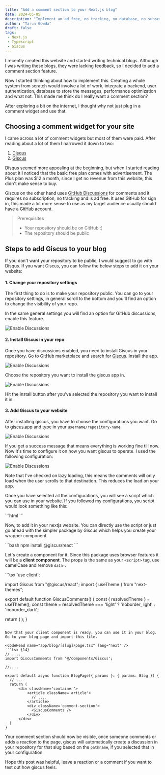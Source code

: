 ```yaml
---
title: "Add a comment section to your Next.js blog"
date: 2024-05-05
description: "Implement an ad free, no tracking, no database, no subscription comment section in your nextjs blog which supports multiple languages using GitHub discussions via Giscus."
author: "Tarun Gowda"
draft: false
tags: 
 - Next.js
 - Typescript
 - Giscus
---
```


I recently created this website and started writing technical blogs. Although I was writing these blogs, they were lacking feedback, so I decided to add a comment section feature. 

Now I started thinking about how to implement this. Creating a whole system from scratch would involve a lot of work, integrate a backend, user authentication, database to store the messages, performance optimization and what not. This made me think do I really want a comment section?

After exploring a bit on the internet, I thought why not just plug in a comment widget and use that.

## Choosing a comment widget for your site

I came across a lot of comment widgets but most of them were paid. After reading about a lot of them I narrowed it down to two:
1. [Disqus](https://disqus.com/)
2. [Giscus](https://giscus.app/)

Disqus seemed more appealing at the beginning, but when I started reading about it I noticed that the basic free plan comes with advertisement. The Plus plan was $12 a month, since I get no revenue from this website, this didn't make sense to buy.

Giscus on the other hand uses [GitHub Discussions](https://docs.github.com/en/discussions) for comments and it requires no subscription, no tracking and is ad free. It uses GitHub for sign in, this made a lot more sense to use as my target audience usually should have a GitHub account.

> Prerequisites
> - Your repository should be on GitHub :)
> - The repository should be public

## Steps to add Giscus to your blog

If you don't want your repository to be public, I would suggest to go with Disqus. If you want Giscus, you can follow the below steps to add it on your website:

#### 1. Change your repository settings

The first thing to do is to make your repository public. You can go to your repository settings, in general scroll to the bottom and you'll find an option to change the visibility of your repo.

In the same general settings you will find an option for GitHub discussions, enable this feature.

![Enable Discussions](/static/blog/add-a-comment-section-to-your-next-js-blog/enable-discussions.png)

#### 2. Install Giscus in your repo

Once you have discussions enabled, you need to install Giscus in your repository. Go to GitHub marketplace and search for [Giscus](https://github.com/apps/giscus). Install the app.

![Enable Discussions](/static/blog/add-a-comment-section-to-your-next-js-blog/install-giscus.png)

Choose the repository you want to install the giscus app in.

![Enable Discussions](/static/blog/add-a-comment-section-to-your-next-js-blog/giscus-in-your-repository.png)

Hit the install button after you've selected the repository you want to install it in.

#### 3. Add Giscus to your website

After installing giscus, you have to choose the configurations you want. Go to [giscus.app](https://giscus.app/) and type in your `username/repository-name`

![Enable Discussions](/static/blog/add-a-comment-section-to-your-next-js-blog/add-repo-in-giscus-app.png)

If you get a success message that means everything is working fine till now. Now it's time to configure it on how you want giscus to operate. I used the following configuration:

![Enable Discussions](/static/blog/add-a-comment-section-to-your-next-js-blog/giscus-configurations.png)

Note that I've checked on lazy loading, this means the comments will only load when the user scrolls to that destination. This reduces the load on your app.

Once you have selected all the configurations, you will see a script which you can use in your website. If you followed my configurations, you script would look something like this:

<CodeHead lang="html" />
```html
<script src="https://giscus.app/client.js"
	data-repo="ibizabroker/tarungowda.com"
	data-repo-id="R_kgDOK6tSrQ"
	data-category="Announcements"
	data-category-id="DIC_kwDOK6tSrc4CfJk9"
	data-mapping="pathname"
	data-strict="1"
	data-reactions-enabled="1"
	data-emit-metadata="0"
	data-input-position="top"
	data-theme="noborder_dark"
	data-lang="en"
	data-loading="lazy"
	crossorigin="anonymous"
	async>
</script>
```

Now, to add it in your nextjs website. You can directly use the script or just go ahead with the simpler package by Giscus which helps you create your wrapper component.

<CodeHead lang="terminal" />
```bash
npm install @giscus/react
```

Let's create a component for it. Since this package uses browser features it will be a **client component**. The props is the same as your `<script>` tag, use camelCase and remove `data-`.

<CodeHead name="components/Giscus.tsx" lang="next" />
```tsx
'use client';

import Giscus from "@giscus/react";
import { useTheme } from "next-themes"; 

export default function GiscusComments() {
  const { resolvedTheme } = useTheme();
  const theme = resolvedTheme === 'light' ? 'noborder_light' : 'noborder_dark';
  
  return (
    <Giscus
      repo="ibizabroker/tarungowda.com"
      repoId="R_kgDOK6tSrQ"
      category="Announcements"
      categoryId="DIC_kwDOK6tSrc4CfJk9"
      mapping="pathname"
      strict="1"
      reactionsEnabled="1"
      emitMetadata="0"
      inputPosition="top"
      theme={theme}
      lang="en"
      loading="lazy"
    />
  );
}
```

Now that your client component is ready, you can use it in your blog. Go to your blog page and import this file.

<CodeHead name="app/blog/[slug]/page.tsx" lang="next" />
```tsx {14}
// ....
import GiscusComments from '@/components/Giscus';

//....

export default async function BlogPage({ params }: { params: Blog }) {
  // ....
  return (
	  <div className='container'>
		  <article className='article'>
		    // ....
		  </article>
		  <div className='comment-section'>
            <GiscusComments />
          </div>
	  </div>
  )
}
```

Your comment section should now be visible, once someone comments or adds a reaction to the page, giscus will automatically create a discussion in your repository for that slug based on the `pathname`, if you selected that in your configuration.

Hope this post was helpful, leave a reaction or a comment if you want to test out how giscus feels.